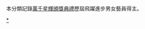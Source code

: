 本分類記錄[[萬千星輝頒獎典禮|萬千星輝頒獎典禮]]歷屆飛躍進步男女藝員得主。

{{catmore|Template:萬千星輝頒獎典禮飛躍進步男女藝員}}
[[Category:萬千星輝頒獎典禮歷屆獎項得主|*]]